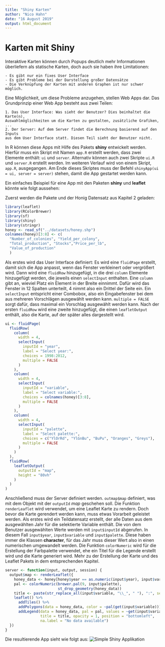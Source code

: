```yaml
---
title: "Shiny Karten"
author: "Nico Hahn"
date: "16 August 2019"
output: html_document
---
```


# Karten mit Shiny
Interaktive Karten können durch Popups deutlich mehr Informationen überliefern als statische Karten, doch auch sie haben ihre Limitationen:

    - Es gibt nur ein fixes User Interface
    - Es gibt Probleme bei der Darstellung großer Datensätze
    - Die Verknüpfung der Karten mit anderen Graphen ist nur schwer möglich.

Eine Möglichkeit, um diese Probleme anzugehen, stellen Web Apps dar. Das Grundprinzip einer Web App besteht aus zwei Teilen:

    1. Das User Interface: Was sieht der Benutzer? Dies beinhaltet die Karte(n),
    Auswahlmöglichkeiten um die Karten zu gestalten, zusätzliche Grafiken, ...
    2. Der Server: Auf dem Server findet die Berechnung basierend auf den Inputs
    aus dem User Interface statt. Diesen Teil sieht der Benutzer nicht.
    
In R können diese Apps mit Hilfe des Pakets **shiny** entwickelt werden. Hierfür muss ein Skript mit Namen `app.R` erstellt werden, dass zwei Elemente enthält: `ui` und `server`. Alternativ können auch zwei Skripte `ui.R` und `server.R` erstellt werden. Im weiteren Verlauf wird von einem Skript, `app.R`, ausgegangen. Am Ende dieses Skriptes muss der Befehl `shinyApp(ui = ui, server = server)` stehen, damit die App gestartet werden kann.

Ein einfaches Beispiel für eine App mit den Paketen **shiny** und **leaflet** könnte wie folgt aussehen:

Zuerst werden die Pakete und der Honig Datensatz aus Kapitel 2 geladen:
```r
library(leaflet)
library(RColorBrewer)
library(sf)
library(shiny)
library(stringr)
honey <- read_sf("../datasets/honey.shp")
colnames(honey)[3:8] <- c(
  "Number_of_colonies", "Yield_per_colony",
  "Total_production", "Stocks","Price_per_lb",
  "Value_of_production"
  )
```

Als erstes wird das User Interface definiert: 
Es wird eine `fluidPage` erstellt, damit sich die App anpasst, wenn das Fenster verkleinert oder vergrößert wird. Dann wird eine `fluidRow` hinzugefügt, in die drei `column` Elemente hinzugefügt werden, die jeweils einen `selectInput` enthalten. Eine `column` gibt an, wieviel Platz ein Element in der Breite einnimmt. Dafür wird das Fenster in 12 Spalten unterteilt, 4 nimmt also ein Drittel der Seite ein. Ein `selectInput` entspricht einer Combobox, also ein Eingabefenster bei dem aus mehreren Vorschlägen ausgewählt werden kann. `multiple = FALSE` sorgt dafür, dass maximal ein Vorschlag ausgewählt werden kann. Nach der ersten `fluidRow` wird eine zweite hinzugefügt, die einen `leafletOutput` enthält, also die Karte, auf der später alles dargestellt wird.
```r
ui <- fluidPage(
  fluidRow(
    column(
      width = 4,
      selectInput(
        inputId = "year",
        label = "Select year:",
        choices = 1998:2012,
        multiple = FALSE
      )
    ),
    column(
      width = 4,
      selectInput(
        inputId = "variable",
        label = "Select variable:",
        choices = colnames(honey)[3:8],
        multiple = FALSE
      )
    ),
    column(
      width = 4,
      selectInput(
        inputId = "palette",
        label = "Select palette:",
        choices = c("YlOrRd", "YlGnBu", "BuPu", "Oranges", "Greys"),
        multiple = FALSE
      )
    )
  ),
  fluidRow(
    leafletOutput(
      outputId = "map",
      height = "80vh"
    )
  )
)
```

Anschließend muss der Server definiert werden. `outmap$map` definiert, was mit dem Objekt mit der `outputId` *map* geschehen soll. Die Funktion `renderLeaflet` wird verwendet, um eine Leaflet Karte zu rendern. Doch bevor die Karte gerendert werden kann, muss etwas Vorarbeit geleistet werden.
Als erstes wird ein Teildatensatz erstellt, der alle Daten aus dem ausgewählten Jahr für die selektierte Variable enthält. Die von dem Benutzer ausgewählten Werte werden mit `input$inputId` abgerufen. In diesem Fall `input$year`, `input$variable` und `input$palette`. Diese haben immer die Klassen **character**, für das Jahr muss dieser Wert also in einen numerischen umgewandelt werden.
Die Funktion `colorNumeric` wird für die Erstellung der Farbpalette verwendet, ehe ein Titel für die Legende erstellt wird und die Karte generiert wird. Mehr zu der Erstellung der Karte und des Leaflet Pakets in dem entsprechenden Kapitel.  
```r
server <- function(input, output, session) {
  output$map <- renderLeaflet({
    honey_data <- honey[honey$year == as.numeric(input$year), input$variable]
    pal <- colorNumeric(brewer.pal(9, input$palette),
                        st_drop_geometry(honey_data))
    title <- paste(str_replace_all(input$variable, "\\_", " "), ":", sep = "")
    leaflet() %>%
      addTiles() %>%
      addPolygons(data = honey_data, color = ~pal(get(input$variable))) %>%
      addLegend(data = honey_data, pal = pal, values = ~get(input$variable),
                title = title, opacity = 1, position = "bottomleft",
                na.label = "No data available")
  })
}
```

Die resultierende App sieht wie folgt aus:
![Simple Shiny Applikation](screenshot.png)